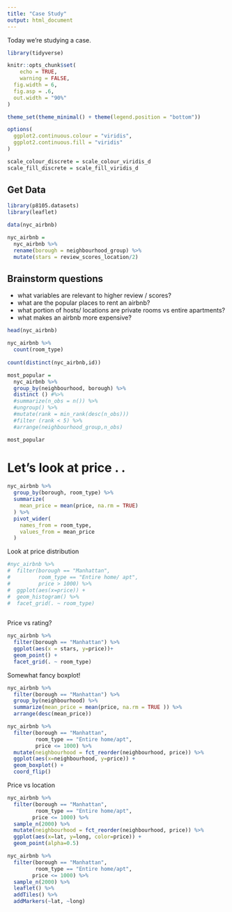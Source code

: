 ```yaml
---
title: "Case Study"
output: html_document
---
```


Today we're studying a case.

```r
library(tidyverse)

knitr::opts_chunk$set(
	echo = TRUE,
	warning = FALSE,
  fig.width = 6,
  fig.asp = .6,
  out.width = "90%"
)

theme_set(theme_minimal() + theme(legend.position = "bottom"))

options(
  ggplot2.continuous.colour = "viridis",
  ggplot2.continuous.fill = "viridis"
)

scale_colour_discrete = scale_colour_viridis_d
scale_fill_discrete = scale_fill_viridis_d
```

## Get Data

```r
library(p8105.datasets)
library(leaflet)

data(nyc_airbnb)

nyc_airbnb = 
  nyc_airbnb %>% 
  rename(borough = neighbourhood_group) %>% 
  mutate(stars = review_scores_location/2)
```



## Brainstorm questions
* what variables are relevant to higher review / scores?
* what are the popular places to rent an airbnb?
* what portion of hosts/ locations are private rooms vs entire apartments?
* what makes an airbnb more expensive?

```r
head(nyc_airbnb)

nyc_airbnb %>% 
  count(room_type)
  
count(distinct(nyc_airbnb,id))

```

```r
most_popular = 
  nyc_airbnb %>%
  group_by(neighbourhood, borough) %>%
  distinct () #%>%
  #summarize(n_obs = n()) %>%
  #ungroup() %>% 
  #mutate(rank = min_rank(desc(n_obs)))
  #filter (rank < 5) %>% 
  #arrange(neighbourhood_group,n_obs)

most_popular
```

# Let's look at price . . 
```r
nyc_airbnb %>% 
  group_by(borough, room_type) %>% 
  summarize(
    mean_price = mean(price, na.rm = TRUE)
  ) %>% 
  pivot_wider(
    names_from = room_type,
    values_from = mean_price
  )
```


Look at price distribution
```r
#nyc_airbnb %>% 
#  filter(borough == "Manhattan", 
#         room_type == "Entire home/ apt",
#         price > 1000) %>% 
#  ggplot(aes(x=price)) +
#  geom_histogram() %>% 
#  facet_grid(. ~ room_type)
  
```


Price vs rating?

```r
nyc_airbnb %>% 
  filter(borough == "Manhattan") %>% 
  ggplot(aes(x = stars, y=price))+
  geom_point() +
  facet_grid(. ~ room_type)
```


Somewhat fancy boxplot!

```r
nyc_airbnb %>% 
  filter(borough == "Manhattan") %>% 
  group_by(neighbourhood) %>% 
  summarize(mean_price = mean(price, na.rm = TRUE )) %>% 
  arrange(desc(mean_price))
```

```r
nyc_airbnb %>% 
  filter(borough == "Manhattan",
         room_type == "Entire home/apt",
         price <= 1000) %>% 
  mutate(neighbourhood = fct_reorder(neighbourhood, price)) %>% 
  ggplot(aes(x=neighbourhood, y=price)) +
  geom_boxplot() +
  coord_flip()
```


Price vs location
```r
nyc_airbnb %>% 
  filter(borough == "Manhattan",
         room_type == "Entire home/apt",
        price <= 1000) %>% 
  sample_n(2000) %>% 
  mutate(neighbourhood = fct_reorder(neighbourhood, price)) %>% 
  ggplot(aes(x=lat, y=long, color=price)) +
  geom_point(alpha=0.5)
```


```r
nyc_airbnb %>% 
  filter(borough == "Manhattan",
         room_type == "Entire home/apt",
        price <= 1000) %>% 
  sample_n(2000) %>% 
  leaflet() %>% 
  addTiles() %>% 
  addMarkers(~lat, ~long)
```

